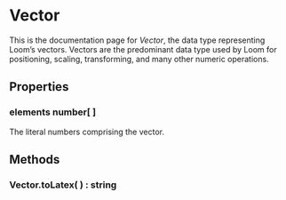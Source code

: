 # Vector
This is the documentation page for _Vector_, the data type representing Loom’s vectors. Vectors are the predominant data type used by Loom for positioning, scaling, transforming, and many other numeric operations.

## Properties
### elements __number[ ]__
The literal numbers comprising the vector.

## Methods
### Vector.toLatex( ) __: string__